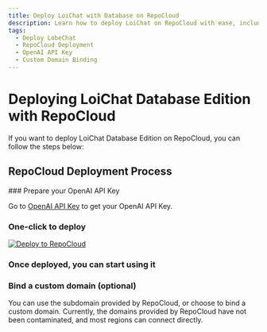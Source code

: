 ```yaml
---
title: Deploy LoiChat with Database on RepoCloud
description: Learn how to deploy LoiChat on RepoCloud with ease, including: database, authentication and S3 storage service.
tags:
  - Deploy LobeChat
  - RepoCloud Deployment
  - OpenAI API Key
  - Custom Domain Binding
---
```


# Deploying LoiChat Database Edition with RepoCloud

If you want to deploy LoiChat Database Edition on RepoCloud, you can follow the steps below:

## RepoCloud Deployment Process

<Steps>
  ### Prepare your OpenAI API Key

Go to [OpenAI API Key](https://platform.openai.com/account/api-keys) to get your OpenAI API Key.

### One-click to deploy

[![Deploy to RepoCloud](https://d16t0pc4846x52.cloudfront.net/deploy.svg)](https://repocloud.io/details/?app_id=248)

### Once deployed, you can start using it

### Bind a custom domain (optional)

You can use the subdomain provided by RepoCloud, or choose to bind a custom domain. Currently, the domains provided by RepoCloud have not been contaminated, and most regions can connect directly.

</Steps>
